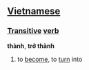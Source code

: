 ==[[Vietnamese]]==

===[[Transitive]] [[verb]]===
'''thành''', '''trở thành'''

#to [[become]], to [[turn]] into